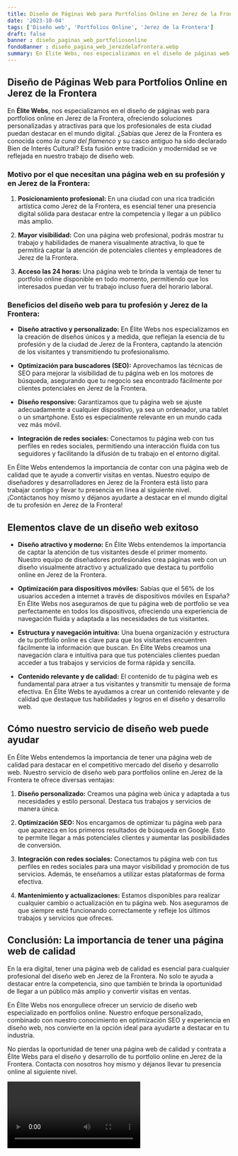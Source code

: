 ```yaml
---
title: Diseño de Páginas Web para Portfolios Online en Jerez de la Frontera
date: '2023-10-04'
tags: ['Diseño web', 'Portfolios Online', 'Jerez de la Frontera']
draft: false
banner : diseño_paginas_web_portfoliosonline
fondoBanner : diseño_pagina_web_jerezdelafrontera.webp
summary: En Élite Webs, nos especializamos en el diseño de páginas web para portfolios online en Jerez de la Frontera, ofreciendo soluciones personalizadas y atractivas para que los profesionales de esta ciudad puedan destacar en el mundo digital. ¿Sabías que Jerez de la Frontera es conocida como la cuna del flamenco y su casco antiguo ha sido declarado Bien de Interés Cultural? Esta fusión entre tradición y modernidad se ve reflejada en nuestro trabajo de diseño web.
---
```


## Diseño de Páginas Web para Portfolios Online en Jerez de la Frontera

En **Élite Webs**, nos especializamos en el diseño de páginas web para portfolios online en Jerez de la Frontera, ofreciendo soluciones personalizadas y atractivas para que los profesionales de esta ciudad puedan destacar en el mundo digital. ¿Sabías que Jerez de la Frontera es conocida como *la cuna del flamenco* y su casco antiguo ha sido declarado Bien de Interés Cultural? Esta fusión entre tradición y modernidad se ve reflejada en nuestro trabajo de diseño web.

### Motivo por el que necesitan una página web en su profesión y en Jerez de la Frontera:

1. **Posicionamiento profesional:** En una ciudad con una rica tradición artística como Jerez de la Frontera, es esencial tener una presencia digital sólida para destacar entre la competencia y llegar a un público más amplio.

2. **Mayor visibilidad:** Con una página web profesional, podrás mostrar tu trabajo y habilidades de manera visualmente atractiva, lo que te permitirá captar la atención de potenciales clientes y empleadores de Jerez de la Frontera.

3. **Acceso las 24 horas:** Una página web te brinda la ventaja de tener tu portfolio online disponible en todo momento, permitiendo que los interesados puedan ver tu trabajo incluso fuera del horario laboral.

### Beneficios del diseño web para tu profesión y Jerez de la Frontera:

- **Diseño atractivo y personalizado:** En Élite Webs nos especializamos en la creación de diseños únicos y a medida, que reflejan la esencia de tu profesión y de la ciudad de Jerez de la Frontera, captando la atención de los visitantes y transmitiendo tu profesionalismo.

- **Optimización para buscadores (SEO):** Aprovechamos las técnicas de SEO para mejorar la visibilidad de tu página web en los motores de búsqueda, asegurando que tu negocio sea encontrado fácilmente por clientes potenciales en Jerez de la Frontera.

- **Diseño responsive:** Garantizamos que tu página web se ajuste adecuadamente a cualquier dispositivo, ya sea un ordenador, una tablet o un smartphone. Esto es especialmente relevante en un mundo cada vez más móvil.

- **Integración de redes sociales:** Conectamos tu página web con tus perfiles en redes sociales, permitiendo una interacción fluida con tus seguidores y facilitando la difusión de tu trabajo en el entorno digital.

En Élite Webs entendemos la importancia de contar con una página web de calidad que te ayude a convertir visitas en ventas. Nuestro equipo de diseñadores y desarrolladores en Jerez de la Frontera está listo para trabajar contigo y llevar tu presencia en línea al siguiente nivel. ¡Contáctanos hoy mismo y déjanos ayudarte a destacar en el mundo digital de tu profesión en Jerez de la Frontera!

<GifSeo />

<Cta />

## Elementos clave de un diseño web exitoso

- **Diseño atractivo y moderno:** En Élite Webs entendemos la importancia de captar la atención de tus visitantes desde el primer momento. Nuestro equipo de diseñadores profesionales crea páginas web con un diseño visualmente atractivo y actualizado que destaca tu portfolio online en Jerez de la Frontera.

- **Optimización para dispositivos móviles:** Sabías que el 56% de los usuarios acceden a internet a través de dispositivos móviles en España? En Élite Webs nos aseguramos de que tu página web de portfolio se vea perfectamente en todos los dispositivos, ofreciendo una experiencia de navegación fluida y adaptada a las necesidades de tus visitantes.

- **Estructura y navegación intuitiva:** Una buena organización y estructura de tu portfolio online es clave para que los visitantes encuentren fácilmente la información que buscan. En Élite Webs creamos una navegación clara e intuitiva para que tus potenciales clientes puedan acceder a tus trabajos y servicios de forma rápida y sencilla.

- **Contenido relevante y de calidad:** El contenido de tu página web es fundamental para atraer a tus visitantes y transmitir tu mensaje de forma efectiva. En Élite Webs te ayudamos a crear un contenido relevante y de calidad que destaque tus habilidades y logros en el diseño y desarrollo web.

## Cómo nuestro servicio de diseño web puede ayudar

En Élite Webs entendemos la importancia de tener una página web de calidad para destacar en el competitivo mercado del diseño y desarrollo web. Nuestro servicio de diseño web para portfolios online en Jerez de la Frontera te ofrece diversas ventajas:

1. **Diseño personalizado:** Creamos una página web única y adaptada a tus necesidades y estilo personal. Destaca tus trabajos y servicios de manera única.

2. **Optimización SEO:** Nos encargamos de optimizar tu página web para que aparezca en los primeros resultados de búsqueda en Google. Esto te permite llegar a más potenciales clientes y aumentar las posibilidades de conversión.

3. **Integración con redes sociales:** Conectamos tu página web con tus perfiles en redes sociales para una mayor visibilidad y promoción de tus servicios. Además, te enseñamos a utilizar estas plataformas de forma efectiva.

4. **Mantenimiento y actualizaciones:** Estamos disponibles para realizar cualquier cambio o actualización en tu página web. Nos aseguramos de que siempre esté funcionando correctamente y refleje los últimos trabajos y servicios que ofreces.

## Conclusión: La importancia de tener una página web de calidad

En la era digital, tener una página web de calidad es esencial para cualquier profesional del diseño web en Jerez de la Frontera. No solo te ayuda a destacar entre la competencia, sino que también te brinda la oportunidad de llegar a un público más amplio y convertir visitas en ventas.

En Élite Webs nos enorgullece ofrecer un servicio de diseño web especializado en portfolios online. Nuestro enfoque personalizado, combinado con nuestro conocimiento en optimización SEO y experiencia en diseño web, nos convierte en la opción ideal para ayudarte a destacar en tu industria.

No pierdas la oportunidad de tener una página web de calidad y contrata a Élite Webs para el diseño y desarrollo de tu portfolio online en Jerez de la Frontera. Contacta con nosotros hoy mismo y déjanos llevar tu presencia online al siguiente nivel.

<Video />

<CtaBot job='Portfolios Online' city='Jerez de la Frontera'/>

<Gmaps query='Jerez de la Frontera+españa+maps' />